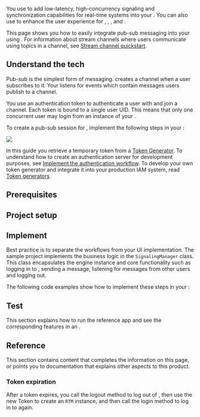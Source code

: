 
You use <Vg k="MESS_SDK" /> to add low-latency, high-concurrency signaling and
synchronization capabilities for real-time systems into your <Vpl k="CLIENT" />. You can also use <Vg k="SIG" /> to
enhance the user experience for <Vg k="VIDEO" />, <Vg k="AUDIO" />,  <Vg k="ILS" />, and <Vg k="BS" />.

This page shows you how to easily integrate pub-sub messaging into your <Vpl k="CLIENT" /> using <Vg k="MESS_SDK" />. For information about stream channels where users communicate using topics in a channel, see [Stream channel quickstart](/en/signaling/develop/stream-channel).

## Understand the tech

Pub-sub is the simplest form of messaging. <Vg k="SIG" /> creates a channel when a user subscribes to it. Your <Vpl k="CLIENT" /> listens for events which contain messages users publish to a channel.

You use an authentication token to authenticate a user with <Vg k="SIG" /> and join a channel. Each token is bound to a single user UID. This means that only one concurrent user may login from an instance of your <Vpl k="CLIENT" />.

To create a pub-sub session for <Vg k="SIG" />, implement the following steps in your
<Vpl k="CLIENT" />:

![](/images/signaling/get-started-workflow.svg)

In this guide you retrieve a temporary token from a [Token Generator](https://agora-token-generator-demo.vercel.app/). To understand how to create an authentication server for development purposes, see [Implement the authentication workflow](../get-started/authentication-workflow). To develop your own token generator and integrate it into your production IAM system, read [Token generators](/signaling/get-started/integrate-token-generation).

## Prerequisites

<Prerequisites />

## Project setup

<Setup />

## Implement <Vg k="SIG" />

Best practice is to separate the <Vg k="SIG" /> workflows from your UI implementation. The <Vpd k="SDK" /> sample project implements the <Vg k="SIG" /> business logic in the `SignalingManager` class. This class encapsulates the <Vg k="SIG" /> engine instance and core functionality such as logging in to <Vg k="MESS"/>, sending a message, listening for messages from other users and logging out.

The following code examples show how to implement these steps in your <Vpl k="CLIENT" />:

<Implement />

## Test <Vg k="SIG" />

This section explains how to run the reference app and see the corresponding features in an <Vpl k="CLIENT" />.

<Test />

## Reference

This section contains content that completes the information on this page, or points you to documentation that explains other aspects to this product.

### Token expiration  

After a token expires, you call the logout method to log out of <Vg k="SIG" />, then use the new Token to create an `RTM` instance, and then call the login method to log in to <Vg k="SIG" /> again.

<Reference />

